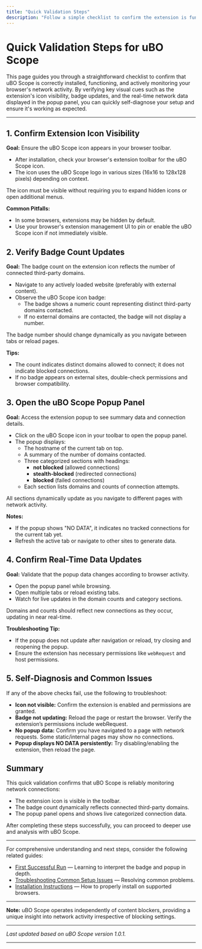 ```yaml
---
title: "Quick Validation Steps"
description: "Follow a simple checklist to confirm the extension is functioning: ensuring icon visibility, badge updates, and real-time data in the popup. Helps users efficiently self-diagnose or confirm setup success."
---
```


# Quick Validation Steps for uBO Scope

This page guides you through a straightforward checklist to confirm that uBO Scope is correctly installed, functioning, and actively monitoring your browser's network activity. By verifying key visual cues such as the extension's icon visibility, badge updates, and the real-time network data displayed in the popup panel, you can quickly self-diagnose your setup and ensure it's working as expected.

---

## 1. Confirm Extension Icon Visibility

**Goal:** Ensure the uBO Scope icon appears in your browser toolbar.

- After installation, check your browser's extension toolbar for the uBO Scope icon.
- The icon uses the uBO Scope logo in various sizes (16x16 to 128x128 pixels) depending on context.


<Check>
The icon must be visible without requiring you to expand hidden icons or open additional menus.
</Check>

**Common Pitfalls:**
- In some browsers, extensions may be hidden by default.
- Use your browser's extension management UI to pin or enable the uBO Scope icon if not immediately visible.


## 2. Verify Badge Count Updates

**Goal:** The badge count on the extension icon reflects the number of connected third-party domains.

- Navigate to any actively loaded website (preferably with external content).
- Observe the uBO Scope icon badge:
  - The badge shows a numeric count representing distinct third-party domains contacted.
  - If no external domains are contacted, the badge will not display a number.


<Check>
The badge number should change dynamically as you navigate between tabs or reload pages.
</Check>

**Tips:**
- The count indicates distinct domains allowed to connect; it does not indicate blocked connections.
- If no badge appears on external sites, double-check permissions and browser compatibility.


## 3. Open the uBO Scope Popup Panel

**Goal:** Access the extension popup to see summary data and connection details.

- Click on the uBO Scope icon in your toolbar to open the popup panel.
- The popup displays:
  - The hostname of the current tab on top.
  - A summary of the number of domains contacted.
  - Three categorized sections with headings:
    - **not blocked** (allowed connections)
    - **stealth-blocked** (redirected connections)
    - **blocked** (failed connections)
  - Each section lists domains and counts of connection attempts.


<Check>
All sections dynamically update as you navigate to different pages with network activity.
</Check>

**Notes:**
- If the popup shows "NO DATA", it indicates no tracked connections for the current tab yet.
- Refresh the active tab or navigate to other sites to generate data.


## 4. Confirm Real-Time Data Updates

**Goal:** Validate that the popup data changes according to browser activity.

- Open the popup panel while browsing.
- Open multiple tabs or reload existing tabs.
- Watch for live updates in the domain counts and category sections.


<Check>
Domains and counts should reflect new connections as they occur, updating in near real-time.
</Check>

**Troubleshooting Tip:**
- If the popup does not update after navigation or reload, try closing and reopening the popup.
- Ensure the extension has necessary permissions like `webRequest` and host permissions.


## 5. Self-Diagnosis and Common Issues

If any of the above checks fail, use the following to troubleshoot:

- **Icon not visible:** Confirm the extension is enabled and permissions are granted.
- **Badge not updating:** Reload the page or restart the browser. Verify the extension’s permissions include webRequest.
- **No popup data:** Confirm you have navigated to a page with network requests. Some static/internal pages may show no connections.
- **Popup displays NO DATA persistently:** Try disabling/enabling the extension, then reload the page.


## Summary

This quick validation confirms that uBO Scope is reliably monitoring network connections:

- The extension icon is visible in the toolbar.
- The badge count dynamically reflects connected third-party domains.
- The popup panel opens and shows live categorized connection data.

After completing these steps successfully, you can proceed to deeper use and analysis with uBO Scope.

---

For comprehensive understanding and next steps, consider the following related guides:

- [First Successful Run](../first-steps-and-troubleshooting/first-successful-run) — Learning to interpret the badge and popup in depth.
- [Troubleshooting Common Setup Issues](../first-steps-and-troubleshooting/troubleshooting-common-issues) — Resolving common problems.
- [Installation Instructions](../../installation-and-setup/installation-instructions) — How to properly install on supported browsers.

---

**Note:** uBO Scope operates independently of content blockers, providing a unique insight into network activity irrespective of blocking settings.

---

_Last updated based on uBO Scope version 1.0.1._

---